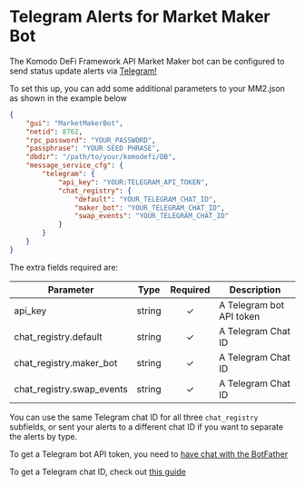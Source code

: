 
# Telegram Alerts for Market Maker Bot

The Komodo DeFi Framework API Market Maker bot can be configured to send status update alerts via [Telegram!](https://telegram.org/)

To set this up, you can add some additional parameters to your MM2.json as shown in the example below

```json
{
	"gui": "MarketMakerBot",
	"netid": 8762,
	"rpc_password": "YOUR_PASSWORD",
	"passphrase": "YOUR SEED PHRASE",
	"dbdir": "/path/to/your/komodefi/DB",
	"message_service_cfg": {
		"telegram": {
			"api_key": "YOUR:TELEGRAM_API_TOKEN",
			"chat_registry": {
				"default": "YOUR_TELEGRAM_CHAT_ID",
				"maker_bot": "YOUR_TELEGRAM_CHAT_ID",
				"swap_events": "YOUR_TELEGRAM_CHAT_ID"
			}
		}
	}
}
```

The extra fields required are:

| Parameter                   | Type   | Required | Description              |
| --------------------------- | ------ | :------: | ------------------------ |
| api\_key                    | string |     ✓    | A Telegram bot API token |
| chat\_registry.default      | string |     ✓    | A Telegram Chat ID       |
| chat\_registry.maker\_bot   | string |     ✓    | A Telegram Chat ID       |
| chat\_registry.swap\_events | string |     ✓    | A Telegram Chat ID       |

You can use the same Telegram chat ID for all three `chat_registry` subfields, or sent your alerts to a different chat ID if you want to separate the alerts by type.

To get a Telegram bot API token, you need to [have chat with the BotFather](https://sean-bradley.medium.com/get-telegram-chat-id-80b575520659)

To get a Telegram chat ID, check out [this guide](https://sean-bradley.medium.com/get-telegram-chat-id-80b575520659)
